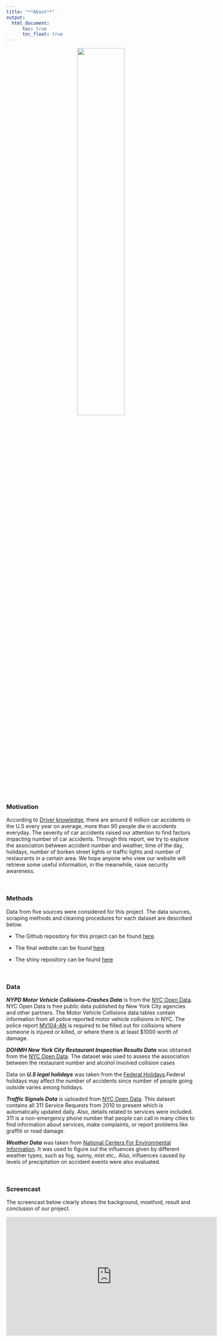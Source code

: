 ```yaml
---
title: "**About**"
output: 
  html_document:
      toc: true
      toc_float: true
---
```


<center>
<img src="image/car_collision.jpg" style="width:50%">
</center>

<br>

### **Motivation**
According to [Driver knowledge](https://www.driverknowledge.com/car-accident-statistics/#:~:targetText=U.S.%20every%20year%20is%206,experience%20permanent%20injuries%20every%20year.), there are around 6 million car accidents in the U.S every year on average, more than 90 people die in accidents everyday. The severity of car accidents raised our attention to find factors impacting number of car accidents. Through this report, we try to explore the association between accident number and weather, time of the day, holidays, number of borken street lights or traffic lights and number of restaurants in a certain area. We hope anyone who view our website will retrieve some useful information, in the meanwhile, raise security awareness.

<br>

### **Methods**

Data from five sources were considered for this project. The data sources, scraping methods and cleaning procedures for each dataset are described below. 

*  The Github repository for this project can be found [here](https://github.com/wx2233/p8105_final_project). 

*  The final website can be found [here](https://wx2233.github.io/p8105_final_project/)

* The shiny repository can be found [here](https://wx2233-shiny.shinyapps.io/final_shiny_dashboard/)

<br>

### **Data**
***NYPD Motor Vehicle Collisions-Crashes Data*** is from the [NYC Open Data](https://data.cityofnewyork.us/Public-Safety/Motor-Vehicle-Collisions-Crashes/h9gi-nx95). NYC Open Data is free public data published by New York City agencies and other partners. The Motor Vehicle Collisions data tables contain information from all police reported motor vehicle collisions in NYC. The police report [MV104-AN](https://www.nhtsa.gov/sites/nhtsa.dot.gov/files/documents/ny_overlay_mv-104an_rev05_2004.pdf) is required to be filled out for collisions where someone is injured or killed, or where there is at least $1000 worth of damage.

***DOHMH New York City Restaurant Inspection Results Data*** was obtained from the [NYC Open Data](https://data.cityofnewyork.us/Health/DOHMH-New-York-City-Restaurant-Inspection-Results/43nn-pn8j). The dataset was used to assess the association between the restaurant number and alcohol involved collision cases 

Data on ***U.S legal holidays*** was taken from the [Federal Holidays](https://www.redcort.com/us-federal-bank-holidays/).Federal holidays may affect the number of accidents since number of people going outside varies among holidays.  

***Traffic Signals Data*** is uploaded from [NYC Open Data](https://data.cityofnewyork.us/Transportation/DOT-Street-Lights-and-Traffic-Signals-311-Service-/jwvp-gyiq). This dataset contains all 311 Service Requests from 2010 to present which is automatically updated daily. Also, details related to services were included. 311 is a non-emergency phone number that people can call in many cities to find information about services, make complaints, or report problems like graffiti or road damage.

***Weather Data*** was taken from [National Centers For Environmental Information](https://www.ncdc.noaa.gov/cdo-web/search). It was used to figure out the influences given by different weather types, such as fog, sunny, mist etc,. Also, influences caused by levels of precipitation on accident events were also evaluated. 

<br>

### **Screencast**

The screencast below clearly shows the background, moethod, result and conclusion of our project.

<center>
<iframe width="560" height="315" src="https://www.youtube.com/embed/RDvGwWrEWo4" frameborder="0" allow="accelerometer; autoplay; encrypted-media; gyroscope; picture-in-picture" allowfullscreen></iframe>
</center>

<br>